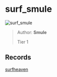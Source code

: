 
# surf_smule

![surf_smule](https://raw.githubusercontent.com/Sayt123/SurfMapPics/Maps-and-bonuses/csgo/surf_smule.jpg)

> Author: **Smule**
>
> Tier 1

## Records

[surfheaven](https://surfheaven.eu/map/surf_smule)
